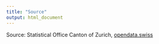 ```yaml
---
title: "Source"
output: html_document
---
```


Source: Statistical Office Canton of Zurich, [opendata.swiss](https://opendata.swiss/de/dataset/sozialhilfequote)

